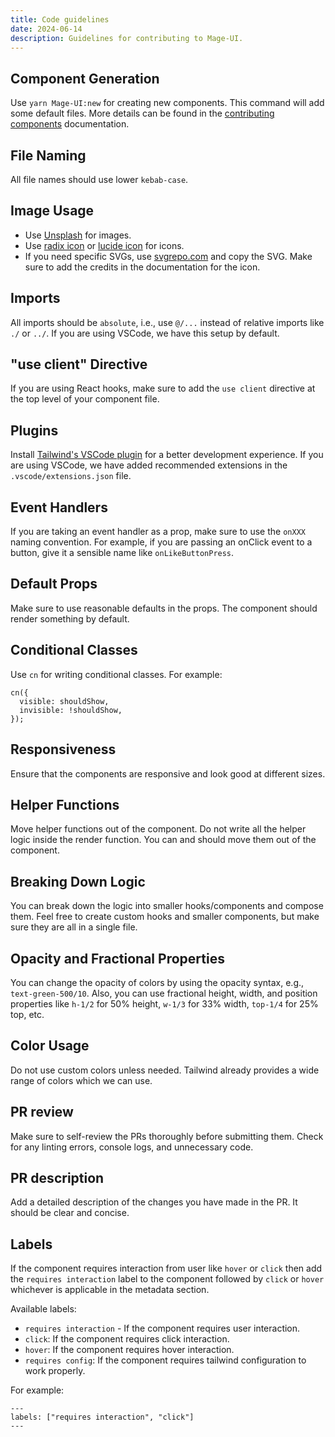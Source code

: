 ```yaml
---
title: Code guidelines
date: 2024-06-14
description: Guidelines for contributing to Mage-UI.
---
```


## Component Generation

Use `yarn Mage-UI:new` for creating new components. This command will add some default files. More details can be found in the [contributing components](/docs/contributing/components) documentation.

## File Naming

All file names should use lower `kebab-case`.

## Image Usage

- Use [Unsplash](https://unsplash.com) for images.
- Use [radix icon](https://www.radix-ui.com/icons) or [lucide icon](https://lucide.dev/icons/) for icons.
- If you need specific SVGs, use [svgrepo.com](https://svgrepo.com) and copy the SVG. Make sure to add the credits in the documentation for the icon.

## Imports

All imports should be `absolute`, i.e., use `@/...` instead of relative imports like `./` or `../`. If you are using VSCode, we have this setup by default.

## "use client" Directive

If you are using React hooks, make sure to add the `use client` directive at the top level of your component file.

## Plugins

Install [Tailwind's VSCode plugin](https://tailwindcss.com/docs/editor-setup) for a better development experience. If you are using VSCode, we have added recommended extensions in the `.vscode/extensions.json` file.

## Event Handlers

If you are taking an event handler as a prop, make sure to use the `onXXX` naming convention. For example, if you are passing an onClick event to a button, give it a sensible name like `onLikeButtonPress`.

## Default Props

Make sure to use reasonable defaults in the props. The component should render something by default.

## Conditional Classes

Use `cn` for writing conditional classes. For example:

```tsx
cn({
  visible: shouldShow,
  invisible: !shouldShow,
});
```

## Responsiveness

Ensure that the components are responsive and look good at different sizes.

## Helper Functions

Move helper functions out of the component. Do not write all the helper logic inside the render function. You can and should move them out of the component.

## Breaking Down Logic

You can break down the logic into smaller hooks/components and compose them. Feel free to create custom hooks and smaller components, but make sure they are all in a single file.

## Opacity and Fractional Properties

You can change the opacity of colors by using the opacity syntax, e.g., `text-green-500/10`. Also, you can use fractional height, width, and position properties like `h-1/2` for 50% height, `w-1/3` for 33% width, `top-1/4` for 25% top, etc.

## Color Usage

Do not use custom colors unless needed. Tailwind already provides a wide range of colors which we can use.

## PR review

Make sure to self-review the PRs thoroughly before submitting them. Check for any linting errors, console logs, and unnecessary code.

## PR description

Add a detailed description of the changes you have made in the PR. It should be clear and concise.

## Labels

If the component requires interaction from user like `hover` or `click` then add the `requires interaction` label to the component followed by `click` or `hover` whichever is applicable in the metadata section.

Available labels:

- `requires interaction` - If the component requires user interaction.
- `click`: If the component requires click interaction.
- `hover`: If the component requires hover interaction.
- `requires config`: If the component requires tailwind configuration to work properly.

For example:

```mdx
---
labels: ["requires interaction", "click"]
---
```
